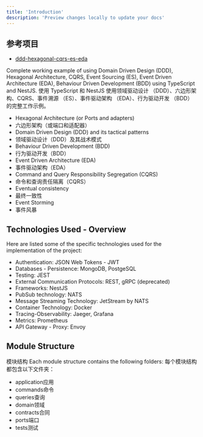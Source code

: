 ```yaml
---
title: 'Introduction'
description: 'Preview changes locally to update your docs'
---
```

## 参考项目

- [ddd-hexagonal-cqrs-es-eda](https://github.com/bitloops/ddd-hexagonal-cqrs-es-eda)

Complete working example of using Domain Driven Design (DDD), Hexagonal Architecture, CQRS, Event Sourcing (ES), Event Driven Architecture (EDA), Behaviour Driven Development (BDD) using TypeScript and NestJS.
使用 TypeScript 和 NestJS 使用领域驱动设计 （DDD）、六边形架构、CQRS、事件溯源 （ES）、事件驱动架构 （EDA）、行为驱动开发 （BDD） 的完整工作示例。




- Hexagonal Architecture (or Ports and adapters)
- 六边形架构（或端口和适配器）
- Domain Driven Design (DDD) and its tactical patterns
- 领域驱动设计（DDD）及其战术模式
- Behaviour Driven Development (BDD)
- 行为驱动开发（BDD）
- Event Driven Architecture (EDA)
- 事件驱动架构（EDA）
- Command and Query Responsibility Segregation (CQRS)
- 命令和查询责任隔离（CQRS）
- Eventual consistency
- 最终一致性
- Event Storming
- 事件风暴

## Technologies Used - Overview
Here are listed some of the specific technologies used for the implementation of the project:

- Authentication: JSON Web Tokens - JWT
- Databases - Persistence: MongoDB, PostgeSQL
- Testing: JEST
- External Communication Protocols: REST, gRPC (deprecated)
- Frameworks: ΝestJS
- PubSub technology: NATS
- Message Streaming Technology: JetStream by NATS
- Container Technology: Docker
- Tracing-Observability: Jaeger, Grafana
- Metrics: Prometheus
- API Gateway - Proxy: Envoy

## Module Structure
模块结构
Each module structure contains the following folders:
每个模块结构都包含以下文件夹：

- application应用
- commands命令
- queries查询
- domain领域
- contracts合同
- ports端口
- tests测试